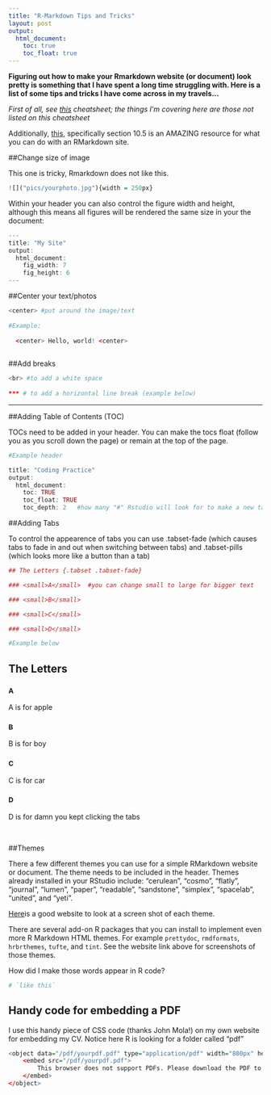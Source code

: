 ```yaml
---
title: "R-Markdown Tips and Tricks"
layout: post
output: 
  html_document:
    toc: true
    toc_float: true
---
```


**Figuring out how to make your Rmarkdown website (or document) look pretty is something that I have spent a long time struggling with. Here is a list of some tips and tricks I have come across in my travels...** 

*First of all, see [this](https://www.rstudio.com/wp-content/uploads/2015/02/rmarkdown-cheatsheet.pdf) cheatsheet; the things I'm covering here are those not listed on this cheatsheet*

Additionally, [this](https://bookdown.org/yihui/rmarkdown/rmarkdown-site.html), specifically section 10.5 is an AMAZING resource for what you can do with an RMarkdown site. 

##Change size of image

This one is tricky, Rmarkdown does not like this.

```r
![]("pics/yourphoto.jpg"){width = 250px}
```

Within your header you can also control the figure width and height, although this means all figures will be rendered the same size in your the document:

```r
---
title: "My Site"
output:
  html_document:
    fig_width: 7
    fig_height: 6
---    
```


##Center your text/photos

```r
<center> #put around the image/text
  
#Example:
  
  <center> Hello, world! <center>
  
```

##Add breaks

```r
<br> #to add a white space
  
*** # to add a horizontal line break (example below) 
```

***

##Adding Table of Contents (TOC)

TOCs need to be added in your header. You can make the tocs float (follow you as you scroll down the page) or remain at the top of the page. 

```r

#Example header

title: "Coding Practice"
output:
  html_document:
    toc: TRUE
    toc_float: TRUE
    toc_depth: 2   #how many "#" Rstudio will look for to make a new tab. If not specified, it will default to 3

```

##Adding Tabs 

To control the appearence of tabs you can use .tabset-fade (which causes tabs to fade in and out when switching between tabs) and .tabset-pills (which looks more like a button than a tab)

```r

## The Letters {.tabset .tabset-fade}

### <small>A</small>  #you can change small to large for bigger text 

### <small>B</small>

### <small>C</small>

### <small>D</small>

#Example below 

```

## The Letters {.tabset .tabset-fade}

### <small>A</small>

A is for apple

### <small>B</small>

B is for boy

### <small>C</small>

C is for car

### <small>D</small>

D is for damn you kept clicking the tabs

<br>

##Themes

There a few different themes you can use for a simple RMarkdown website or document. The theme needs to be included in the header.
Themes already installed in your RStudio include: "cerulean”, “cosmo”, “flatly”, “journal”, “lumen”, “paper”, “readable”, “sandstone”, “simplex”, “spacelab”, “united”, and “yeti”. 

[Here](http://www.datadreaming.org/post/r-markdown-theme-gallery/)is a good website to look at a screen shot of each theme.

There are several add-on R packages that you can install to implement even more R Markdown HTML themes. For example `prettydoc`, `rmdformats`, `hrbrthemes`, `tufte`, and `tint`. See the website link above for screenshots of those themes.

How did I make those words appear in R code? 
```r

# `like this`

```

## Handy code for embedding a PDF

I use this handy piece of CSS code (thanks John Mola!) on my own website for embedding my CV. Notice here R is looking for a folder called "pdf"

```r

<object data="/pdf/yourpdf.pdf" type="application/pdf" width="800px" height="800px">
    <embed src="/pdf/yourpdf.pdf">
        This browser does not support PDFs. Please download the PDF to view it: <a href="/pdf/yourpdf.pdf">Download PDF</a>.</p>
    </embed>
</object>
```

